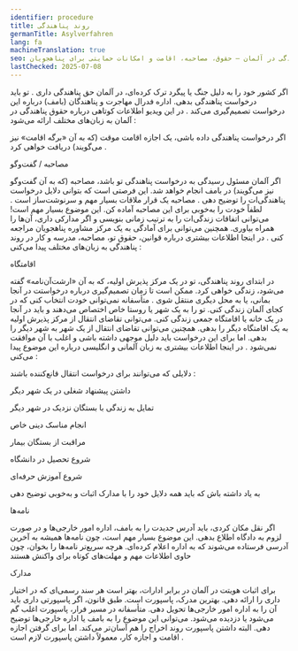 ```yaml
---
identifier: procedure
title: روند پناهندگی
germanTitle: Asylverfahren
lang: fa
machineTranslation: true
seo: اطلاعاتی درباره روند پناهندگی در آلمان – حقوق، مصاحبه، اقامت و امکانات حمایتی برای پناهجویان
lastChecked: 2025-07-08
---
```


اگر کشور خود را به دلیل جنگ یا پیگرد ترک کرده‌ای، در آلمان حق پناهندگی داری
.
تو باید درخواست پناهندگی بدهی. اداره فدرال مهاجرت و پناهندگان (بامف) درباره این درخواست تصمیم‌گیری می‌کند
.
در این ویدیو اطلاعات کوتاهی درباره حقوق پناهندگی در آلمان به زبان‌های مختلف ارائه می‌شود
:
<ExternalShortLink identifier="asylindeutschland_video" />

اگر درخواست پناهندگی داده باشی، یک اجازه اقامت موقت (که به آن «برگه اقامت» نیز می‌گویند) دریافت خواهی کرد
.

مصاحبه / گفت‌وگو

اگر آلمان مسئول رسیدگی به درخواست پناهندگی تو باشد، مصاحبه (که به آن گفت‌وگو نیز می‌گویند) در بامف انجام خواهد شد. این فرصتی است که بتوانی دلایل درخواست پناهندگی‌ات را توضیح دهی
.
مصاحبه یک قرار ملاقات بسیار مهم و سرنوشت‌ساز است
.
لطفاً خودت را به‌خوبی برای این مصاحبه آماده کن. این موضوع بسیار مهم است! می‌توانی اتفاقات زندگی‌ات را به ترتیب زمانی بنویسی و اگر مدارکی داری، آن‌ها را همراه بیاوری. همچنین می‌توانی برای آمادگی به یک مرکز مشاوره پناهجویان مراجعه کنی
.
در اینجا اطلاعات بیشتری درباره قوانین، حقوق تو، مصاحبه، مدرسه و کار در روند پناهندگی به زبان‌های مختلف پیدا می‌کنی
:
<ExternalShortLink identifier="asylnet_interview" />

اقامتگاه

در ابتدای روند پناهندگی، تو در یک مرکز پذیرش اولیه، که به آن «ارشت‌آن‌نامه» گفته می‌شود، زندگی خواهی کرد. ممکن است تا زمان تصمیم‌گیری درباره درخواستت در آنجا بمانی، یا به محل دیگری منتقل شوی
.
متأسفانه نمی‌توانی خودت انتخاب کنی که در کجای آلمان زندگی کنی. تو را به یک شهر یا روستا خاص اختصاص می‌دهند و باید در آنجا در یک خانه یا اقامتگاه جمعی زندگی کنی. می‌توانی تقاضای انتقال از مرکز پذیرش اولیه به یک اقامتگاه دیگر را بدهی. همچنین می‌توانی تقاضای انتقال از یک شهر به شهر دیگر را بدهی. اما برای این درخواست باید دلیل موجهی داشته باشی و اغلب با آن موافقت نمی‌شود
.
در اینجا اطلاعات بیشتری به زبان آلمانی و انگلیسی درباره این موضوع پیدا می‌کنی
:
<ExternalShortLink identifier="linxxnet_transfer" />

دلایلی که می‌توانند برای درخواست انتقال قانع‌کننده باشند
:

داشتن پیشنهاد شغلی در یک شهر دیگر

تمایل به زندگی با بستگان نزدیک در شهر دیگر

انجام مناسک دینی خاص

مراقبت از بستگان بیمار

شروع تحصیل در دانشگاه

شروع آموزش حرفه‌ای

به یاد داشته باش که باید همه دلایل خود را با مدارک اثبات و به‌خوبی توضیح دهی

نامه‌ها

اگر نقل مکان کردی، باید آدرس جدیدت را به بامف، اداره امور خارجی‌ها و در صورت لزوم به دادگاه اطلاع بدهی. این موضوع بسیار مهم است، چون نامه‌ها همیشه به آخرین آدرسی فرستاده می‌شوند که به اداره اعلام کرده‌ای. هرچه سریع‌تر نامه‌ها را بخوان، چون حاوی اطلاعات مهم و مهلت‌های کوتاه برای واکنش هستند

مدارک

برای اثبات هویتت در آلمان در برابر ادارات، بهتر است هر سند رسمی‌ای که در اختیار داری را ارائه دهی. بهترین مدرک، پاسپورت است. طبق قانون، اگر پاسپورتی داری باید آن را به اداره امور خارجی‌ها تحویل دهی. متأسفانه در مسیر فرار، پاسپورت اغلب گم می‌شود یا دزدیده می‌شود. می‌توانی این موضوع را به بامف یا اداره خارجی‌ها توضیح دهی. البته داشتن پاسپورت روند اخراج را هم آسان‌تر می‌کند. اما برای گرفتن اجازه اقامت و اجازه کار، معمولاً داشتن پاسپورت لازم است
.
<Block identifier="get-legal-advice" />
